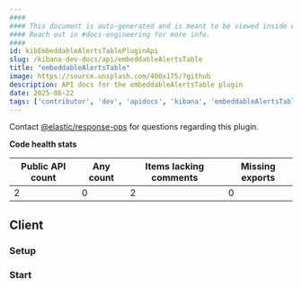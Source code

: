 ```yaml
---
####
#### This document is auto-generated and is meant to be viewed inside our experimental, new docs system.
#### Reach out in #docs-engineering for more info.
####
id: kibEmbeddableAlertsTablePluginApi
slug: /kibana-dev-docs/api/embeddableAlertsTable
title: "embeddableAlertsTable"
image: https://source.unsplash.com/400x175/?github
description: API docs for the embeddableAlertsTable plugin
date: 2025-06-22
tags: ['contributor', 'dev', 'apidocs', 'kibana', 'embeddableAlertsTable']
---
```




Contact [@elastic/response-ops](https://github.com/orgs/elastic/teams/response-ops) for questions regarding this plugin.

**Code health stats**

| Public API count  | Any count | Items lacking comments | Missing exports |
|-------------------|-----------|------------------------|-----------------|
| 2 | 0 | 2 | 0 |

## Client

### Setup
<DocDefinitionList data={[embeddableAlertsTableObj.client.setup]}/>

### Start
<DocDefinitionList data={[embeddableAlertsTableObj.client.start]}/>


